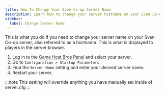 ```yaml
---
title: How To Change Your Sven Co-op Server Name
description: Learn how to change your server hostname on your Sven Co-op server.
sidebar:
  label: Change Server Name
---
```


This is what you do if you need to change your server name on your Sven Co-op server, also referred to as a hostname. This is what is displayed to players in the server browser.
<Steps>
1. Log in to the [Game Host Bros Panel](https://panel.gamehostbros.com/) and select your server.
2. Go to `Configuration > Startup Parameters`.
3. Find the `Server Name` setting and enter your desired server name.
4. Restart your server.
</Steps>
:::note
This setting will override anything you have manually set inside of server.cfg
:::
